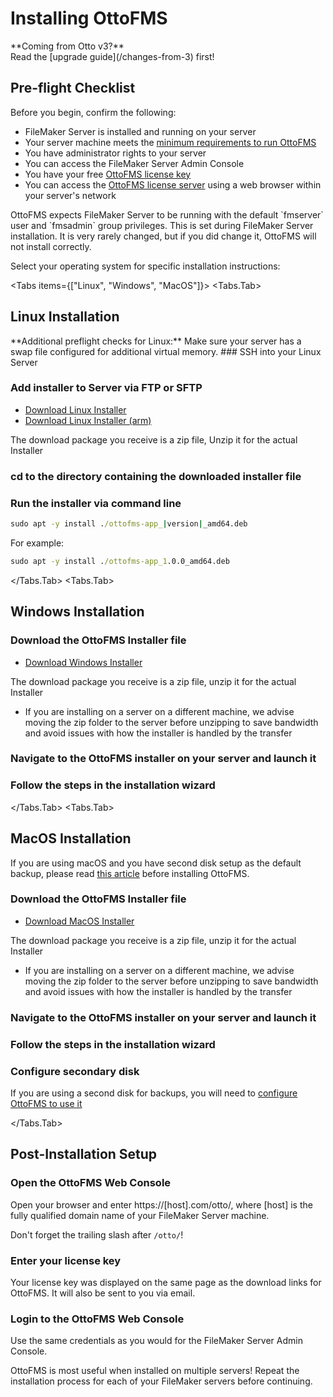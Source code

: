 
# Installing OttoFMS

<Callout>
  **Coming from Otto v3?** <br />
  <span>Read the [upgrade guide](/changes-from-3) first!</span>
</Callout>

## Pre-flight Checklist

Before you begin, confirm the following:

- FileMaker Server is installed and running on your server
- Your server machine meets the [minimum requirements to run OttoFMS](/tech-specs)
- You have administrator rights to your server
- You can access the FileMaker Server Admin Console
- You have your free [OttoFMS license key](https://www.proofgeist.com/products/ottofms-filemaker-server-superpowers)
- You can access the [OttoFMS license server](https://edd-sl-proxy.geistgate.com) using a web browser within your server's network

<Callout type="warning">
  OttoFMS expects FileMaker Server to be running with the default `fmserver`
  user and `fmsadmin` group privileges. This is set during FileMaker Server
  installation. It is very rarely changed, but if you did change it, OttoFMS
  will not install correctly.
</Callout>

Select your operating system for specific installation instructions:

<Tabs items={["Linux", "Windows", "MacOS"]}>
  <Tabs.Tab>
 ## Linux Installation
  <Callout type="info">
**Additional preflight checks for Linux:**  
   <span>Make sure your server has a swap file configured for additional virtual memory.</span>
   </Callout>

<Steps>
### SSH into your Linux Server

### Add installer to Server via FTP or SFTP

- [Download Linux Installer](https://console.ottomatic.cloud/downloads/ottofms/latest/amd)
- [Download Linux Installer (arm)](https://console.ottomatic.cloud/downloads/ottofms/latest/arm)

The download package you receive is a zip file, Unzip it for the actual Installer

### cd to the directory containing the downloaded installer file

### Run the installer via command line

```cmd copy
sudo apt -y install ./ottofms-app_|version|_amd64.deb
```

For example:

```cmd copy
sudo apt -y install ./ottofms-app_1.0.0_amd64.deb
```

 </Steps>

</Tabs.Tab>
  <Tabs.Tab>

## Windows Installation

<Steps>

### Download the OttoFMS Installer file

- [Download Windows Installer](https://console.ottomatic.cloud/downloads/ottofms/latest/win)

The download package you receive is a zip file, unzip it for the actual Installer

- If you are installing on a server on a different machine, we advise moving the zip folder to the server before unzipping to save bandwidth and avoid issues with how the installer is handled by the transfer

### Navigate to the OttoFMS installer on your server and launch it

### Follow the steps in the installation wizard

</Steps>

  </Tabs.Tab>
  <Tabs.Tab>
  
  
## MacOS Installation
<Callout type="info">

If you are using macOS and you have second disk setup as the default backup, please read [this article](/guides/mac-second-disk) before installing OttoFMS.

</Callout>

<Steps>

### Download the OttoFMS Installer file

- [Download MacOS Installer](https://console.ottomatic.cloud/downloads/ottofms/latest/mac)

The download package you receive is a zip file, unzip it for the actual Installer

- If you are installing on a server on a different machine, we advise moving the zip folder to the server before unzipping to save bandwidth and avoid issues with how the installer is handled by the transfer

### Navigate to the OttoFMS installer on your server and launch it

### Follow the steps in the installation wizard

### Configure secondary disk

If you are using a second disk for backups, you will need to [configure OttoFMS to use it](/guides/mac-second-disk)

</Steps>

  </Tabs.Tab>
</Tabs>

## Post-Installation Setup

<Steps>

### Open the OttoFMS Web Console

Open your browser and enter https://[host].com/otto/, where [host] is the fully qualified domain name of your FileMaker Server machine.

<Callout type="info">Don't forget the trailing slash after `/otto/`!</Callout>

### Enter your license key

Your license key was displayed on the same page as the download links for OttoFMS. It will also be sent to you via email.

### Login to the OttoFMS Web Console

Use the same credentials as you would for the FileMaker Server Admin Console.

</Steps>

<Callout>
  OttoFMS is most useful when installed on multiple servers! Repeat the
  installation process for each of your FileMaker servers before continuing.
</Callout>
